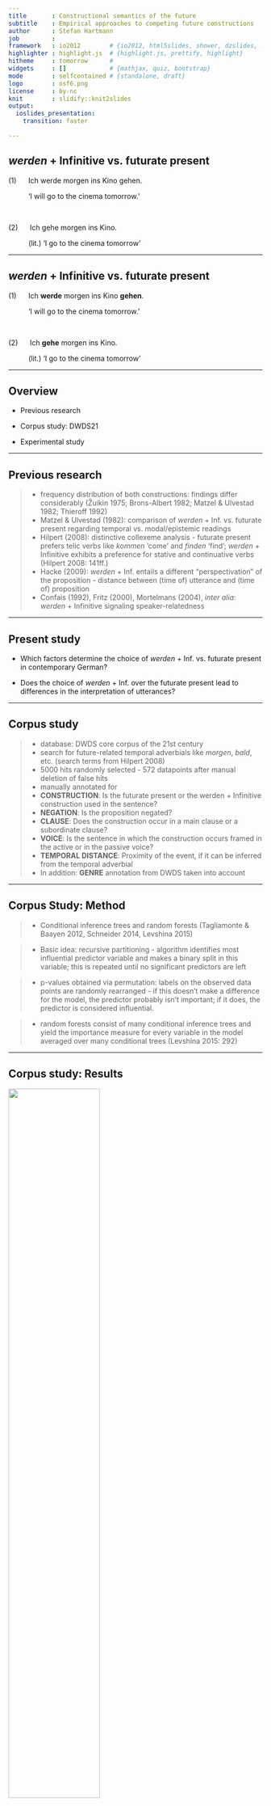 ```yaml
---
title       : Constructional semantics of the future
subtitle    : Empirical approaches to competing future constructions
author      : Stefan Hartmann
job         : 
framework   : io2012        # {io2012, html5slides, shower, dzslides, ...}
highlighter : highlight.js  # {highlight.js, prettify, highlight}
hitheme     : tomorrow      # 
widgets     : []            # {mathjax, quiz, bootstrap}
mode        : selfcontained # {standalone, draft}
logo        : osf6.png
license     : by-nc
knit        : slidify::knit2slides
output:
  ioslides_presentation:
    transition: faster

---
```


## *werden* + Infinitive vs. futurate present

(1)&nbsp;&nbsp;&nbsp;&nbsp;&nbsp;&nbsp;Ich werde morgen ins Kino gehen.

&nbsp;&nbsp;&nbsp;&nbsp;&nbsp;&nbsp;&nbsp;&nbsp;&nbsp;&nbsp;'I will go to the cinema tomorrow.'
      
<br />


(2)&nbsp;&nbsp;&nbsp;&nbsp;&nbsp;&nbsp;Ich gehe morgen ins Kino.

&nbsp;&nbsp;&nbsp;&nbsp;&nbsp;&nbsp;&nbsp;&nbsp;&nbsp;&nbsp;(lit.) 'I go to the cinema tomorrow'

---

## *werden* + Infinitive vs. futurate present

(1)&nbsp;&nbsp;&nbsp;&nbsp;&nbsp;&nbsp;Ich **werde** morgen ins Kino **gehen**.

&nbsp;&nbsp;&nbsp;&nbsp;&nbsp;&nbsp;&nbsp;&nbsp;&nbsp;&nbsp;'I will go to the cinema tomorrow.'
      
<br />


(2)&nbsp;&nbsp;&nbsp;&nbsp;&nbsp;&nbsp;Ich **gehe** morgen ins Kino.

&nbsp;&nbsp;&nbsp;&nbsp;&nbsp;&nbsp;&nbsp;&nbsp;&nbsp;&nbsp;(lit.) 'I go to the cinema tomorrow'

---

## Overview

- Previous research

- Corpus study: DWDS21

- Experimental study

---

## Previous research

> - frequency distribution of both constructions: findings differ considerably (Žuikin 1975; Brons-Albert 1982; Matzel & Ulvestad 1982; Thieroff 1992)
> - Matzel & Ulvestad (1982): comparison of *werden* + Inf. vs. futurate present regarding temporal vs. modal/epistemic readings
> - Hilpert (2008): distinctive collexeme analysis - futurate present prefers telic verbs like *kommen* ‘come’ and *finden* ‘find’; *werden* + Infinitive exhibits a preference for stative and continuative verbs (Hilpert 2008: 141ff.)
> - Hacke (2009): *werden* + Inf. entails a different "perspectivation" of the proposition - distance between (time of) utterance and (time of) proposition
> - Confais (1992), Fritz (2000), Mortelmans (2004), *inter alia*: *werden* + Infinitive signaling speaker-relatedness

---

## Present study

- Which factors determine the choice of *werden* + Inf. vs. futurate present in contemporary German?

- Does the choice of *werden* + Inf. over the futurate present lead to differences in the interpretation of utterances?

---

## Corpus study

> - database: DWDS core corpus of the 21st century
> - search for future-related temporal adverbials like *morgen*, *bald*, etc. (search terms from Hilpert 2008)
> - 5000 hits randomly selected - 572 datapoints after manual deletion of false hits
> - manually annotated for
  - **CONSTRUCTION**: Is the futurate present or the werden + Infinitive construction used in the sentence?
  - **NEGATION**: Is the proposition negated?
  - **CLAUSE**: Does the construction occur in a main clause or a subordinate clause?
  - **VOICE**: Is the sentence in which the construction occurs framed in the active or in the passive voice?
  - **TEMPORAL DISTANCE**: Proximity of the event, if it can be inferred from the temporal adverbial
  - In addition: **GENRE** annotation from DWDS taken into account

---

## Corpus Study: Method

> - Conditional inference trees and random forests (Tagliamonte & Baayen 2012, Schneider 2014, Levshina 2015)

> - Basic idea: recursive partitioning - algorithm identifies most influential predictor variable and makes a binary split in this variable; this is repeated until no significant predictors are left

> - p-values obtained via permutation: labels on the observed data points are randomly rearranged - if this doesn't make a difference for the model, the predictor probably isn't important; if it does, the predictor is considered influential.

> - random forests consist of many conditional inference trees and yield the importance measure for every variable in the model averaged over many conditional trees (Levshina 2015: 292)

---

## Corpus study: Results

<img width=60% height=60% src="fig/tree5.png"></img>

---

## Corpus study: Results

<img width=65% height=65% src="fig/varimp3.png"></img>

---

## Interim conclusion: Corpus study

> - TEMPORAL DISTANCE seems to make a difference: *werden* + Inf. preferred over futurate present when the sentence relates to the more distant future

> - CLAUSE and VOICE as important formal predictors

> - however: results are very preliminary at this point!

---

## Experimental study

> - inspired by experimental approaches to progressive vs. non-progressive framing in Dutch and German (Flecken & Gerwien 2013, Hartmann 2016)

> - designed with *jsPsych* (de Leeuw 2016)

> - focus on the construal of temporal distance

---

## Experimental study

<iframe src="http://pfriemelpfuhl.bplaced.net/TenseExperiment/Exp/TempSurvey%20copy%202.html"></iframe>

---

## Experimental study: Design

> - 12 stimuli sentences

> - 6 sentences framed in the futurate present, 6 using *werden* + Infinitive (randomized)

> - 4 different temporal adverbials: *demnächst* 'soon', *in Kürze* 'shortly', *eines Tages* 'one day', *in naher Zukunft* 'in the near future'

> - randomized order of trials

> - sociodemographic metadata: gender, age, native language, education

> - Hypothesis: *werden* + Infinitive might evoke a more distant-future construal compared to the futurate present

---

## Experimental study: Results

- 94 volunteer participants (48 f, 38 m, 8 NA) 

- 17 participants had to be excluded (16 did not move the slider, 1 did not state German as their native language)

- analysis using mixed-effects modeling

---

## Experimental study: Results

- data were log-transformed and *z*-scored

---

## Experimental study: Results

- data were log-transformed and *z*-scored

<iframe src="https://hartmast.shinyapps.io/exp-app2/"></iframe>

---

## Experimental study: Results

<img width=55% height=55% src="fig/exp_results3.png"></img>

---

## Experimental study: Results

- Model definition: distance_estimate ~  adverbial + framing + (1 | subject) + (1 | proposition)

```r

my_tbl <- tibble::tribble(
                       ~'', ~Estimate, ~'Std. Error', ~df, ~'t-value',            ~'Pr(>|t|)',
            "(Intercept)",     -0.63,        0.17,  12,    -3.66,    "0.0032**",
         "adv: demnächst",     -0.16,        0.24,  12,    -0.68,      "0.5109",
  "adv: in naher Zukunft",      0.85,        0.24,  12,     3.52,    "0.0043**",
       "adv: eines Tages",      1.75,        0.24,  12,     7.15, "1.20E-05***",
          "framing: werden",      0.05,        0.03, 914,      1.5,      "0.1351"
  )

require(knitr)
require(kableExtra)
kable_styling(
              kable(my_tbl, digits = 3, row.names = FALSE, align = "c",
              caption = NULL, format = "html"),
        bootstrap_options = c("striped", "hover", "condensed"),
        position = "center", full_width = FALSE) 


```

---

## Conclusion

> - *werden* + Infinitive and futurate present can be used exchangably to a considerable extent

> - In language production, there seems to be a slight preference for *werden* + Inf. when referring to distant-future events

> - In language comprehension, the use of *werden* + Infinitive does not seem to entail a difference in event construal (at least in the presence of a temporal adverbial)

---

## Outlook

> - Both studies presented here limited to future-related utterances **with temporal adverbial**

> - results can help understand important aspects of the semantics of both constructions - but for a fuller understanding, follow-up studies are needed

> - follow-up corpus studies should take data **without** temporal adverbials into account and add the presence or absence of temporal adverbials as a further predictor

> - follow-up experimental studies should use a more balanced set of propositions in their stimuli sentences

> - also, a cross-linguistic approach seems desirable

---

## Open questions

> - How can / should we model the relation between simple present, futurate present, and *werden* + Infinitive in a constructional network?

> - How can formal constraints inform our understanding of the semantics of a construction?

> - How do different constructions interact with regard to their semantics?

--- {
 tpl: thankyou
}

## Thank You!

stefan1.hartmann[at]uni-bamberg.de